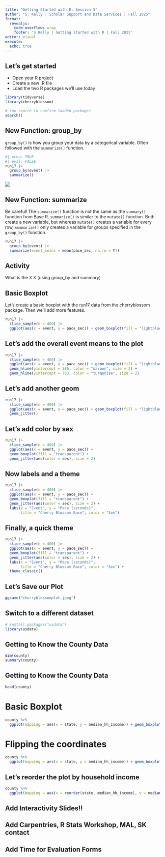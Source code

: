 ```yaml
---
title: "Getting Started with R: Session 5"
author: "S. Kelly | Scholar Support and Data Services | Fall 2025"
format: 
  revealjs: 
    code-overflow: wrap
    footer: "S.Kelly | Getting Started with R | Fall 2025"
editor: visual
execute: 
  echo: true
---
```


## Let's get started

-   Open your R project
-   Create a new .R file
-   Load the two R packages we'll use today

```r
library(tidyverse)
library(cherryblossom)

# run search to confirm loaded packages
search()
```

## New Function: group_by

`group_by()` is how you group your data by a categorical variable. Often followed with the `summarize()` function. 

```r
#| echo: TRUE
#| eval: FALSE
run17 |> 
  group_by(event) |> 
  summarize()
```

![](images/grouped_tibble.png)

## New Function: summarize

Be careful! The `summarize()` function is not the same as the `summary()` function from Base R. `summarize()` is similar to the `mutate()` function. Both create a new variable, but whereas `mutate()` creates a variable for every row, `summarize()` only creates a variable for groups specified in the `group_by()` function. 

```r
run17 |> 
  group_by(event) |> 
  summarize(event_means = mean(pace_sec, na.rm = T))
```

## Activity

What is the X X (using group_by and summary)

## Basic Boxplot

Let's create a basic boxplot with the run17 data from the cherryblossom package. Then we'll add more features.

```r
run17 |> 
  slice_sample(n = 400) |> 
  ggplot(aes(x = event, y = pace_sec)) + geom_boxplot(fill = "lightblue")
```

## Let's add the overall event means to the plot

```r
run17 |> 
  slice_sample(n = 400) |> 
  ggplot(aes(x = event, y = pace_sec)) + geom_boxplot(fill = "lightblue") +
  geom_hline(yintercept = 586, color = "maroon", size = 2) + 
  geom_hline(yintercept = 763, color = "turquoise", size = 2) 
```

## Let's add another geom

```r
run17 |> 
  slice_sample(n = 400) |> 
  ggplot(aes(x = event, y = pace_sec)) + geom_boxplot(fill = "lightblue") + 
  geom_jitter()
```

## Let's add color by sex

```r
run17 |> 
  slice_sample(n = 400) |> 
  ggplot(aes(x = event, y = pace_sec)) +
  geom_boxplot(fill = "transparent") + 
  geom_jitter(aes(color = sex), size = 2) 
```

## Now labels and a theme

```r
run17 |> 
  slice_sample(n = 400) |> 
  ggplot(aes(x = event, y = pace_sec)) +
  geom_boxplot(fill = "transparent") + 
  geom_jitter(aes(color = sex), size = 2) +
  labs(x = "Event", y = "Pace (seconds)", 
       title = "Cherry Blossom Race", color = "Sex")
```

## Finally, a quick theme

```r
run17 |> 
  slice_sample(n = 400) |> 
  ggplot(aes(x = event, y = pace_sec)) +
  geom_boxplot(fill = "transparent") + 
  geom_jitter(aes(color = sex), size = 2) +
  labs(x = "Event", y = "Pace (seconds)", 
       title = "Cherry Blossom Race", color = "Sex") + 
  theme_classic()
```

## Let's Save our Plot

```r
ggsave("cherryblossomplot.jpeg")
```

## Switch to a different dataset

```r
# install.packages("usdata")
library(usdata)
```

## Getting to Know the County Data

```r
dim(county)
summary(county)
```

## Getting to Know the County Data

```r
head(county)
```

# Basic Boxplot

```r
county %>%
  ggplot(mapping = aes(x = state, y = median_hh_income)) + geom_boxplot()
```

# Flipping the coordinates

```r
county %>%
  ggplot(mapping = aes(x = state, y = median_hh_income)) + geom_boxplot() + coord_flip() + labs(x = NULL, y = "Household Income")
```

## Let's reorder the plot by household income

```r
county %>%
  ggplot(mapping = aes(x = reorder(state, median_hh_income), y = median_hh_income)) + geom_boxplot() + coord_flip() + labs(x = NULL, y = "Household Income")
```

## Add Interactivity Slides!!

## Add Carpentries, R Stats Workshop, MAL, SK contact

## Add Time for Evaluation Forms
